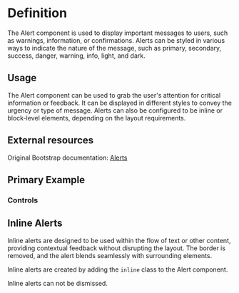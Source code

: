 

<Meta title="Alert" of={alertStories} />

<div className="sb-unstyled">

# Definition

The Alert component is used to display important messages to users, such as warnings, information, or confirmations. Alerts can be styled in various ways to indicate the nature of the message, such as primary, secondary, success, danger, warning, info, light, and dark.

## Usage

The Alert component can be used to grab the user's attention for critical information or feedback. It can be displayed in different styles to convey the urgency or type of message. Alerts can also be configured to be inline or block-level elements, depending on the layout requirements.

## External resources

Original Bootstrap documentation: [Alerts](https://getbootstrap.com/docs/5.3/components/alerts/)

## Primary Example

<Canvas of={alertStories.primary} />

### Controls
<Controls />

## Inline Alerts

Inline alerts are designed to be used within the flow of text or other content, providing contextual feedback without disrupting the layout. The border is removed, and the alert blends seamlessly with surrounding elements.

Inline alerts are created by adding the `inline` class to the Alert component.

Inline alerts can not be dismissed.

<Canvas of={alertStories.inline} />

</div>
